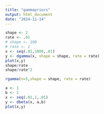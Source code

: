 ```yaml
---
title: "gammapriors"
output: html_document
date: "2024-11-14"
---
```




```r
shape <- 2
rate <- .01
# shape <- 100
# rate <- 1
x <- seq(.01,1000,.01)
y <- dgamma(x, shape = shape, rate = rate)
plot(x,y)
shape/rate
shape/rate^2
```
```r
rgamma(n=5,shape = shape, rate = rate)
```




```r
a <- 1
b <- 1
x <- seq(.01,1,.01)
y <- dbeta(x, a,b)
plot(x,y)
```



